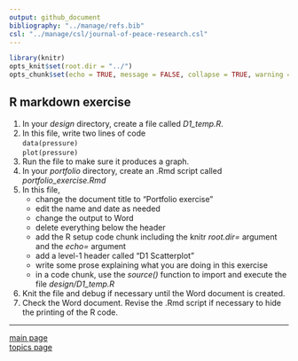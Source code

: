 ```yaml
---
output: github_document
bibliography: "../manage/refs.bib" 
csl: "../manage/csl/journal-of-peace-research.csl"
---
```


```r
library(knitr)
opts_knit$set(root.dir = "../")
opts_chunk$set(echo = TRUE, message = FALSE, collapse = TRUE, warning = FALSE)
```


## R markdown exercise

1. In your *design* directory, create a file called *D1_temp.R*.  
2. In this file, write two lines of code  
    `data(pressure)`  
    `plot(pressure)`  
3. Run the file to make sure it produces a graph.  
4. In your *portfolio* directory, create an .Rmd script called *portfolio_exercise.Rmd*    
5. In this file, 
    - change the document title to "Portfolio exercise"  
    - edit the name and date as needed  
    - change the output to Word  
    - delete everything below the header  
    - add the R setup code chunk including the knitr *root.dir=* argument and the *echo=* argument  
    - add a level-1 header called "D1 Scatterplot"  
    - write some prose explaining what you are doing in this exercise  
    - in a code chunk, use the *source()* function to import and execute the file *design/D1_temp.R*
6. Knit the file and debug if necessary until the Word document is created. 
7. Check the Word document. Revise the .Rmd script if necessary to hide the printing of the R code. 
    





---

[main page](../README.md)<br> 
[topics page](../README-by-topic.md)


